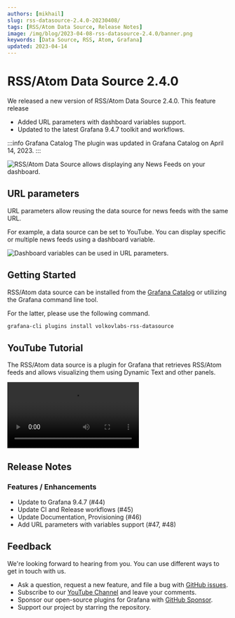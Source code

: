 ```yaml
---
authors: [mikhail]
slug: rss-datasource-2.4.0-20230408/
tags: [RSS/Atom Data Source, Release Notes]
image: /img/blog/2023-04-08-rss-datasource-2.4.0/banner.png
keywords: [Data Source, RSS, Atom, Grafana]
updated: 2023-04-14
---
```



# RSS/Atom Data Source 2.4.0

We released a new version of RSS/Atom Data Source 2.4.0. This feature release

- Added URL parameters with dashboard variables support.
- Updated to the latest Grafana 9.4.7 toolkit and workflows.

:::info Grafana Catalog
The plugin was updated in Grafana Catalog on April 14, 2023.
:::

<Image
  title="RSS/Atom Data Source allows displaying any News Feeds on your dashboard."
  src="/img/blog/2023-04-08-rss-datasource-2.4.0/dashboard.png"
  lazy={false}
/>

## URL parameters

URL parameters allow reusing the data source for news feeds with the same URL.

For example, a data source can be set to YouTube. You can display specific or multiple news feeds using a dashboard variable.

<Image
  title="Dashboard variables can be used in URL parameters."
  src="/img/blog/2023-04-08-rss-datasource-2.4.0/parameters.png"
  lazy={false}
/>

## Getting Started

RSS/Atom data source can be installed from the [Grafana Catalog](https://grafana.com/grafana/plugins/volkovlabs-rss-datasource/) or utilizing the Grafana command line tool.

For the latter, please use the following command.

```bash
grafana-cli plugins install volkovlabs-rss-datasource
```

## YouTube Tutorial

The RSS/Atom data source is a plugin for Grafana that retrieves RSS/Atom feeds and allows visualizing them using Dynamic Text and other panels.

<Video
  src="https://www.youtube.com/embed/RAxqS2hpWkg"
  title="News feed tutorial for Grafana Dashboard."
/>

## Release Notes

### Features / Enhancements

- Update to Grafana 9.4.7 (#44)
- Update CI and Release workflows (#45)
- Update Documentation, Provisioning (#46)
- Add URL parameters with variables support (#47, #48)

## Feedback

We're looking forward to hearing from you. You can use different ways to get in touch with us.

- Ask a question, request a new feature, and file a bug with [GitHub issues](https://github.com/volkovlabs/volkovlabs-rss-datasource/issues).
- Subscribe to our [YouTube Channel](https://www.youtube.com/@volkovlabs) and leave your comments.
- Sponsor our open-source plugins for Grafana with [GitHub Sponsor](https://github.com/sponsors/VolkovLabs).
- Support our project by starring the repository.
